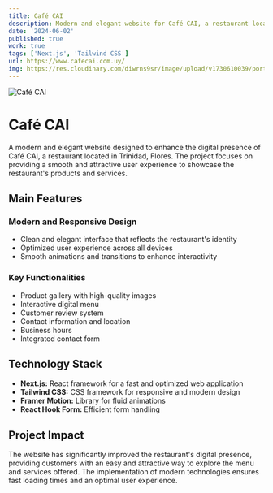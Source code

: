 ```yaml
---
title: Café CAI
description: Modern and elegant website for Café CAI, a restaurant located in Trinidad, Flores, developed with Next.js to showcase their menu, products, and services.
date: '2024-06-02'
published: true
work: true
tags: ['Next.js', 'Tailwind CSS']
url: https://www.cafecai.com.uy/
img: https://res.cloudinary.com/diwrns9sr/image/upload/v1730610039/portafolio/upuakjxuoydmc3cunnzl.png
---
```


![Café CAI](https://res.cloudinary.com/diwrns9sr/image/upload/v1730610039/portafolio/upuakjxuoydmc3cunnzl.png)

# Café CAI

A modern and elegant website designed to enhance the digital presence of Café CAI, a restaurant located in Trinidad, Flores. The project focuses on providing a smooth and attractive user experience to showcase the restaurant's products and services.

## Main Features

### Modern and Responsive Design

-   Clean and elegant interface that reflects the restaurant's identity
-   Optimized user experience across all devices
-   Smooth animations and transitions to enhance interactivity

### Key Functionalities

-   Product gallery with high-quality images
-   Interactive digital menu
-   Customer review system
-   Contact information and location
-   Business hours
-   Integrated contact form

## Technology Stack

-   **Next.js:** React framework for a fast and optimized web application
-   **Tailwind CSS:** CSS framework for responsive and modern design
-   **Framer Motion:** Library for fluid animations
-   **React Hook Form:** Efficient form handling

## Project Impact

The website has significantly improved the restaurant's digital presence, providing customers with an easy and attractive way to explore the menu and services offered. The implementation of modern technologies ensures fast loading times and an optimal user experience.
